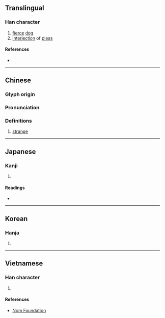 {{character info/new}}
==Translingual==

===Han character===
{{Han char|rn=76|rad=欠|as=08|sn=12|four=47682|canj=KRNO|ids=⿰奇欠}}

# [[fierce]] [[dog]]
# [[interjection]] of [[plea]]s

====References====
* {{Han ref|kx=0568.100|dkj=16093|dj=0956.220|hdz=32142.070|uh=6B39|ud=27449|bh=D9DA|bd=55770}}

----

==Chinese==
{{zh-forms}}

===Glyph origin===
{{Han etym}}

===Pronunciation===
{{zh-pron
|m=qī,yī
|c=kei1,ji1
|mc=y
|oc=y
|ma=
|cat=n
}}

===Definitions===
{{zh-hanzi}}

# {{lb|zh|Cantonese}} [[strange]]

----

==Japanese==

===Kanji===
{{ja-kanji|grade=|rs=欠08}}

# {{defn|lang=ja|sort=欠08}}

====Readings====
* {{ja-readings
|goon=い
|kanon=い
|kun=そばだ-つ, そばだ-てる
}}

----

==Korean==

===Hanja===
{{ko-hanja|hangeul=의|eumhun=|rv=ui|mr=ŭi|y=uy}}

# {{defn|lang=ko|sort=欠08}}

----

==Vietnamese==

===Han character===
{{vi-hantu|rs=欠08|khi}}

# {{defn|lang=vi|sort=欠08}}

====References====
* [http://nomfoundation.org/common/nom_details.php?codepoint=6b39 Nom Foundation]